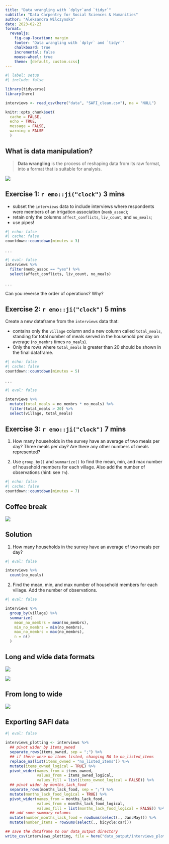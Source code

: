 ```yaml
---
title: "Data wrangling with `dplyr`and `tidyr`"
subtitle: "Data Carpentry for Social Sciences & Humanities"
author: "Aleksandra Wilczynska"
date: 2023-02-23
format: 
  revealjs:
    fig-cap-location: margin  
    footer: "Data wrangling with `dplyr` and `tidyr`"
    chalkboard: true
    incremental: false 
    mouse-wheel: true 
    theme: [default, custom.scss]
---
```



```r
#| label: setup
#| include: false

library(tidyverse)
library(here)

interviews <- read_csv(here("data", "SAFI_clean.csv"), na = "NULL")

knitr::opts_chunk$set(
  cache = FALSE,
  echo = TRUE,
  message = FALSE, 
  warning = FALSE
  )
```

## What is data manipulation?

> **Data wrangling** is the process of reshaping data from its raw format, into a format that is suitable for analysis.

![](img/data-science.png)

<!-- :::{.aside} -->

<!-- [R for Data Science, Wickham H and Grolemund G](https://r4ds.had.co.nz/index.html) © Wickham, Grolemund 2017 -->

<!-- ::: -->

## Exercise 1: `r emo::ji("clock")` **3 mins**

- subset the `interviews` data to include interviews where respondents were members of an irrigation association (`memb_assoc`); 
- retain only the columns `affect_conflicts`, `liv_count`, and `no_meals`;
- use pipes!


```r
#| echo: false
#| cache: false
countdown::countdown(minutes = 3)
```

. . .

```r
#| eval: false
interviews %>%
  filter(memb_assoc == "yes") %>%
  select(affect_conflicts, liv_count, no_meals)
```

. . . 


Can you reverse the order of operations? Why? 




## Exercise 2: `r emo::ji("clock")` **5 mins**

Create a new dataframe from the `interviews` data that:

- contains only the `village` column and a new column called `total_meals`, standing for total number of meals served in the household per day on average (`no_membrs` times `no_meals`). 
- Only the rows where `total_meals` is greater than 20 should be shown in the final dataframe.


```r
#| echo: false
#| cache: false
countdown::countdown(minutes = 5)
```

. . .

```r
#| eval: false

interviews %>%
  mutate(total_meals = no_membrs * no_meals) %>%
  filter(total_meals > 20) %>%
  select(village, total_meals)
```

## Exercise 3: `r emo::ji("clock")` **7 mins**

1) How many households in the survey have an average of two meals per day? Three meals per day? Are there any other numbers of meals represented?

2) Use `group_by()` and `summarize()` to find the mean, min, and max number of household members for each village. Also add the number of observations (hint: see `?n`).

```r
#| echo: false
#| cache: false
countdown::countdown(minutes = 7)
```



## Coffee break

![](img/coffee_cup_coffee_time.png)


## Solution

1) How many households in the survey have an average of two meals per day? 

```r
#| eval: false

interviews %>%
  count(no_meals)
```


2) Find the mean, min, and max number of household members for each village. Add the number of observations.

```r
#| eval: false

interviews %>%
  group_by(village) %>%
  summarize(
    mean_no_membrs = mean(no_membrs),
    min_no_membrs = min(no_membrs),
    max_no_membrs = max(no_membrs),
    n = n()
  )
``` 

<!-- ## Tidy dataset -->


<!-- 1. Each **variable** has its own **column** -->
<!-- 2. Each **observation** has its own **row** -->
<!-- 3. Each **value** must have its own **cell** -->

<!-- ![](img/tidy-data-wickham.png) -->

<!-- :::{.aside} -->

<!-- [R for Data Science, Wickham H and Grolemund G](https://r4ds.had.co.nz/index.html) © Wickham, Grolemund 2017 -->
<!-- ::: -->

## Long and wide data formats 

::: {layout="[[40,-10, 50]]" layout-valign="bottom"}


![](img/pivot/long.PNG)


![](img/pivot/wide.PNG)

::: 

## From long to wide 

![](img/pivot/pivot_wider.PNG)

## Exporting SAFI data
```r
#| eval: false

interviews_plotting <- interviews %>%
  ## pivot wider by items_owned
  separate_rows(items_owned, sep = ";") %>%
  ## if there were no items listed, changing NA to no_listed_items
  replace_na(list(items_owned = "no_listed_items")) %>%
  mutate(items_owned_logical = TRUE) %>%
  pivot_wider(names_from = items_owned,
              values_from = items_owned_logical,
              values_fill = list(items_owned_logical = FALSE)) %>%
  ## pivot wider by months_lack_food
  separate_rows(months_lack_food, sep = ";") %>%
  mutate(months_lack_food_logical = TRUE) %>%
  pivot_wider(names_from = months_lack_food,
              values_from = months_lack_food_logical,
              values_fill = list(months_lack_food_logical = FALSE)) %>%
  ## add some summary columns
  mutate(number_months_lack_food = rowSums(select(., Jan:May))) %>%
  mutate(number_items = rowSums(select(., bicycle:car)))

## save the dataframe to our data_output directory
write_csv(interviews_plotting, file = here("data_output/interviews_plotting.csv"))

```

